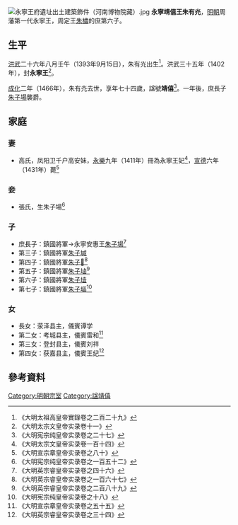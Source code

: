 [[File:永寧王府遺址出土建築飾件（河南博物院藏）.jpg|thumb]]
'''永寧靖僖王朱有灮'''{{BD|1393年|9月15日|1466年||catIdx=Z朱}}，[[明朝|明朝]]周藩第一代永寧王，周定王[[朱橚|朱橚]]的庶第六子。

==生平==
[[洪武|洪武]]二十六年八月壬午（1393年9月15日），朱有灮出生<ref>《大明太祖高皇帝實錄卷之二百二十九》</ref>。洪武三十五年（1402年），封'''永寧王'''<ref>《大明太宗文皇帝实录卷十一》</ref>。

[[成化|成化]]二年（1466年），朱有灮去世，享年七十四歲，諡號'''靖僖'''<ref>《大明宪宗纯皇帝实录卷之二十七》</ref>。一年後，庶長子[[朱子場|朱子場]]襲爵。

==家庭==
===妻===
*高氏，凤阳卫千户高安妹，[[永樂_(明朝)|永樂]]九年（1411年）冊為永寧王妃<ref>《大明太宗文皇帝实录卷一百十四》</ref>，[[宣德|宣德]]六年（1431年）薨<ref>《大明宣宗章皇帝实录卷之八十》</ref>

===妾===
*張氏，生朱子場<ref>《大明宪宗纯皇帝实录卷之一百五十二》</ref>

===子===
*庶長子：鎮國將軍→永寧安惠王[[朱子場|朱子場]]<ref>《大明英宗睿皇帝实录卷之四十六》</ref>
*第三子：鎮國將軍[[朱子堿|朱子堿]]
*第四子：鎮國將軍[[朱子𡊿|朱子𡊿]]<ref>《大明英宗睿皇帝实录卷之一百六十七》</ref>
*第五子：鎮國將軍[[朱子塷|朱子塷]]<ref>《大明英宗睿皇帝实录卷之二百八十九》</ref>
*第六子：鎮國將軍[[朱子㙪|朱子㙪]]
*第七子：鎮國將軍[[朱子塸|朱子塸]]<ref>《大明宪宗纯皇帝实录卷之十八》</ref>

===女===
*長女：荥泽县主，儀賓谭学
*第二女：考城县主，儀賓雷和<ref>《大明宣宗章皇帝实录卷之五十五》</ref>
*第三女：登封县主，儀賓刘祥
*第四女：获嘉县主，儀賓王纪<ref>《大明英宗睿皇帝实录卷之三十四》</ref>

==參考資料==
{{reflist|2}}

{{s-start}}
{{s-none|無|[[明朝|明政府]]封之}}
{{s-ttl|title=[[明朝藩王列表_(周王系)#永寧國|明永寧國國王]]|years=1402年－1444年}}
{{s-aft|after=子安惠王[[朱子場|朱子場]]}}
{{end}}

[[Category:明朝宗室|Category:明朝宗室]]
[[Category:諡靖僖|Category:諡靖僖]]